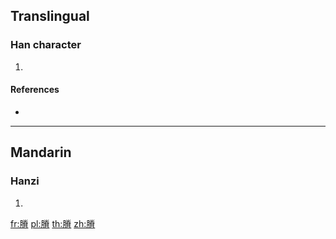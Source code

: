 {{character info/new}}
==Translingual==

===Han character===
{{Han char|rn=130|rad=肉|as=10|sn=14|four=74227|canj=BFCB}}

# {{defn|Han|sort=肉10}}

====References====
* {{Han ref|kx=0991.250|dkj=29794|dj=1443.390|hdz=32104.010|uh=818C|ud=33164|bh=E3A9|bd=58281}}

----

==Mandarin==

===Hanzi===
{{cmn-hanzi|pin=[[jí]] ([[ji2]])|wg=chi<sup>2</sup>}}

# {{defn|lang=cmn|sort=肉10}}

[[fr:膌]]
[[pl:膌]]
[[th:膌]]
[[zh:膌]]